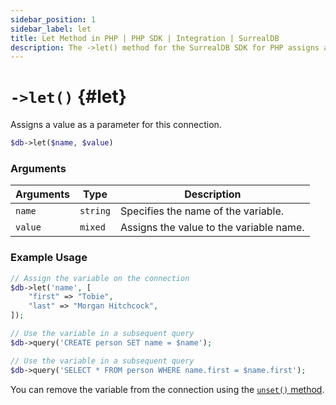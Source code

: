 ```yaml
---
sidebar_position: 1
sidebar_label: let
title: Let Method in PHP | PHP SDK | Integration | SurrealDB
description: The ->let() method for the SurrealDB SDK for PHP assigns a value as a parameter for the connection.
---
```



# `->let()` {#let}

Assigns a value as a parameter for this connection.

```php title="Method Syntax"
$db->let($name, $value)
```

### Arguments
<table>
    <thead>
        <tr>
            <th colspan="2" scope="col">Arguments</th>
			<th colspan="2" scope="col">Type</th>
            <th colspan="2" scope="col">Description</th>
        </tr>
    </thead>  
    <tbody>
        <tr>
            <td colspan="2" scope="row" data-label="Arguments">
                <code>name</code>
                <Label label="required" />
            </td>
			<td colspan="2" scope="row" data-label="Type">
				<code>string</code>
			</td>
            <td colspan="2" scope="row" data-label="Description">
                Specifies the name of the variable.
            </td>
        </tr>
        <tr>
            <td colspan="2" scope="row" data-label="Arguments">
                <code>value</code>
                <Label label="required" />
            </td>
			<td colspan="2" scope="row" data-label="Type">
				<code>mixed</code>
			</td>
            <td colspan="2" scope="row" data-label="Description">
                Assigns the value to the variable name.
            </td>
        </tr>
    </tbody>
</table>

### Example Usage
```php
// Assign the variable on the connection
$db->let('name', [
	"first" => "Tobie",
	"last" => "Morgan Hitchcock",
]);

// Use the variable in a subsequent query
$db->query('CREATE person SET name = $name');

// Use the variable in a subsequent query
$db->query('SELECT * FROM person WHERE name.first = $name.first');
```

You can remove the variable from the connection using the [`unset()` method](/docs/sdk/php/methods/unset).